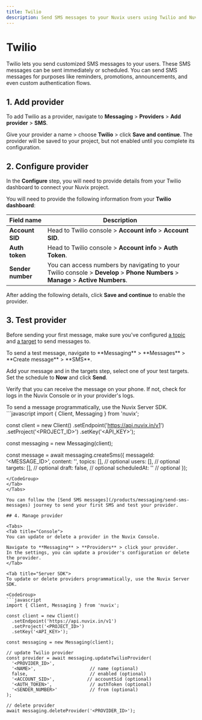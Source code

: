 ```yaml
---
title: Twilio
description: Send SMS messages to your Nuvix users using Twilio and Nuvix Messaging.
---
```


# Twilio

Twilio lets you send customized SMS messages to your users.
These SMS messages can be sent immediately or scheduled.
You can send SMS messages for purposes like reminders, promotions, announcements, and even custom authentication flows.

## 1. Add provider

To add Twilio as a provider, navigate to **Messaging** > **Providers** > **Add provider** > **SMS**.

Give your provider a name > choose **Twilio** > click **Save and continue**.
The provider will be saved to your project, but not enabled until you complete its configuration.

## 2. Configure provider

In the **Configure** step, you will need to provide details from your Twilio dashboard to connect your Nuvix project.

You will need to provide the following information from your **Twilio dashboard**:

| Field name | Description |
|------------|-------------|
| **Account SID** | Head to Twilio console > **Account info** > **Account SID**. |
| **Auth token** | Head to Twilio console > **Account info** > **Auth Token**. |
| **Sender number** | You can access numbers by navigating to your Twilio console > **Develop** > **Phone Numbers** > **Manage** > **Active Numbers**. |

After adding the following details, click **Save and continue** to enable the provider.

## 3. Test provider

Before sending your first message, make sure you've configured [a topic](/products/messaging/topics) and [a target](/products/messaging/targets) to send messages to.

<Tabs>
<Tab title="Console">
To send a test message, navigate to **Messaging** > **Messages** > **Create message** > **SMS**.

Add your message and in the targets step, select one of your test targets. Set the schedule to **Now** and click **Send**.

Verify that you can receive the message on your phone. If not, check for logs in the Nuvix Console or in your provider's logs.
</Tab>

<Tab title="Server SDK">
To send a message programmatically, use the Nuvix Server SDK.

<CodeGroup>
```javascript
import { Client, Messaging } from 'nuvix';

const client = new Client()
  .setEndpoint('https://api.nuvix.in/v1')
  .setProject('<PROJECT_ID>')
  .setKey('<API_KEY>');

const messaging = new Messaging(client);

const message = await messaging.createSms({
  messageId: '<MESSAGE_ID>',
  content: '<CONTENT>',
  topics: [],                                   // optional
  users: [],                                    // optional
  targets: [],                                  // optional
  draft: false,                                 // optional
  scheduledAt: ''                               // optional
});
```
</CodeGroup>
</Tab>
</Tabs>

You can follow the [Send SMS messages](/products/messaging/send-sms-messages) journey to send your first SMS and test your provider.

## 4. Manage provider

<Tabs>
<Tab title="Console">
You can update or delete a provider in the Nuvix Console.

Navigate to **Messaging** > **Providers** > click your provider.
In the settings, you can update a provider's configuration or delete the provider.
</Tab>

<Tab title="Server SDK">
To update or delete providers programmatically, use the Nuvix Server SDK.

<CodeGroup>
```javascript
import { Client, Messaging } from 'nuvix';

const client = new Client()
  .setEndpoint('https://api.nuvix.in/v1')
  .setProject('<PROJECT_ID>')
  .setKey('<API_KEY>');

const messaging = new Messaging(client);

// update Twilio provider
const provider = await messaging.updateTwilioProvider(
  '<PROVIDER_ID>',
  '<NAME>',                    // name (optional)
  false,                       // enabled (optional)
  '<ACCOUNT_SID>',            // accountSid (optional)
  '<AUTH_TOKEN>',              // authToken (optional)
  '<SENDER_NUMBER>'            // from (optional)
);

// delete provider
await messaging.deleteProvider('<PROVIDER_ID>');
```
</CodeGroup>
</Tab>
</Tabs>